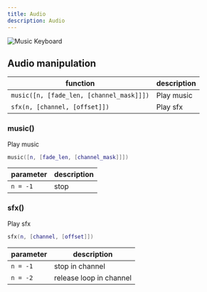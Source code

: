 ```yaml
---
title: Audio
description: Audio
---
```


![Music Keyboard](/images/cheatsheet/music-keyboard.png)

## Audio manipulation
| function |  description |
|---|---|
| `music([n, [fade_len, [channel_mask]]])` | Play music |
| `sfx(n, [channel, [offset]])` | Play sfx |

### music()
Play music
```lua
music([n, [fade_len, [channel_mask]]])
```
| parameter |  description |
|---|---|
| `n = -1` | stop |

### sfx()
Play sfx
```lua
sfx(n, [channel, [offset]])
```
| parameter |  description |
|---|---|
| `n = -1` | stop in channel |
| `n = -2` | release loop in channel |